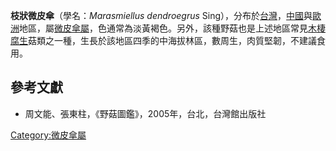 {{Speciesbox
| name = 枝狀微皮傘
| image = 
| genus = Marasmiellus
| species = dendroegrus
| authority = Sing.
}}

'''枝狀微皮傘'''（學名：''Marasmiellus dendroegrus'' Sing），分布於[[台灣|台灣]]，[[中國|中國]]與[[歐洲|歐洲]]地區，屬[[微皮傘屬|微皮傘屬]]，色通常為淡黃褐色。另外，該種野菇也是上述地區常見[[木棲腐生|木棲腐生]]菇類之一種，生長於該地區四季的中海拔林區，數周生，肉質堅韌，不建議食用。

==參考文獻==
*周文能、張東柱，《野菇圖鑑》，2005年，台北，台灣館出版社
{{Taxonbar|from=Q11107483}}

[[Category:微皮傘屬|Category:微皮傘屬]]